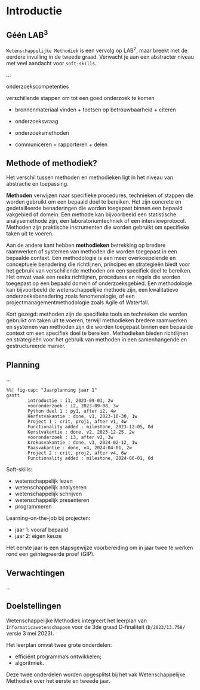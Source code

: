 # Introductie

## Géén LAB$^3$

`Wetenschappelijke Methodiek` is een vervolg op LAB$^2$, maar breekt met de eerdere invulling in de tweede graad. Verwacht je aan een abstracter niveau met veel aandacht voor `soft-skills`. 

...

onderzoekscompetenties

verschillende stappen om tot een goed onderzoek te komen

- bronnenmateriaal vinden + toetsen op betrouwbaarheid + citeren

- onderzoeksvraag

- onderzoeksmethoden

- communiceren = rapporteren + delen


## Methode of methodiek?

Het verschil tussen methoden en methodieken ligt in het niveau van abstractie en toepassing.

**Methoden** verwijzen naar specifieke procedures, technieken of stappen die worden gebruikt om een bepaald doel te bereiken. Het zijn concrete en gedetailleerde benaderingen die worden toegepast binnen een bepaald vakgebied of domein. Een methode kan bijvoorbeeld een statistische analysemethode zijn, een laboratoriumtechniek of een interviewprotocol. Methoden zijn praktische instrumenten die worden gebruikt om specifieke taken uit te voeren.

Aan de andere kant hebben **methodieken** betrekking op bredere raamwerken of systemen van methoden die worden toegepast in een bepaalde context. Een methodologie is een meer overkoepelende en conceptuele benadering die richtlijnen, principes en strategieën biedt voor het gebruik van verschillende methoden om een specifiek doel te bereiken. Het omvat vaak een reeks richtlijnen, procedures en regels die worden toegepast op een bepaald domein of onderzoeksgebied. Een methodologie kan bijvoorbeeld de wetenschappelijke methode zijn, een kwalitatieve onderzoeksbenadering zoals fenomenologie, of een projectmanagementmethodologie zoals Agile of Waterfall.

Kort gezegd: methoden zijn de specifieke tools en technieken die worden gebruikt om taken uit te voeren, terwijl methodieken bredere raamwerken en systemen van methoden zijn die worden toegepast binnen een bepaalde context om een specifiek doel te bereiken. Methodieken bieden richtlijnen en strategieën voor het gebruik van methoden in een samenhangende en gestructureerde manier.


## Planning

...


```mermaid
%%| fig-cap: "Jaarplanning jaar 1"
gantt
        introductie : i1, 2023-09-01, 2w
        vooronderzoek : i2, 2023-09-08, 3w
        Python deel 1 : py1, after i2, 4w
        Herfstvakantie : done, v1, 2023-10-30, 1w
        Project 1 : crit, proj1, after v1, 4w
        Functionality added : milestone, 2023-12-05, 0d
        Kerstvakantie : done, v2, 2023-12-25, 2w
        vooronderzoek : i3, after v2, 3w
        Krokusvakantie : done, v3, 2024-02-12, 1w
        Paasvakantie : done, v4, 2024-04-01, 2w
        Project 2 : crit, proj2, after v4, 6w
        Functionality added : milestone, 2024-06-01, 0d
```

Soft-skills:

 - wetenschappelijk lezen
 - wetenschappelijk analyseren
 - wetenschappelijk schrijven
 - wetenschappelijk presenteren
 - programmeren

Learning-on-the-job bij projecten:

 - jaar 1: vooraf bepaald
 - jaar 2: eigen keuze

Het eerste jaar is een stapsgewijze voorbereiding om in jaar twee te werken rond een geïntegreerde proef (GIP).


## Verwachtingen

...


## Doelstellingen

::: {.callout-note title="Informaticawetenschappen"}
Wetenschappelijke Methodiek integreert het leerplan van `Informaticawetenschappen` voor de 3de graad D-finaliteit (`D/2023/13.758/` versie 3 mei 2023).
:::

Het leerplan omvat twee grote onderdelen:

  * efficiënt programma’s ontwikkelen;
  * algoritmiek.

Deze twee onderdelen worden opgesplitst bij het vak Wetenschappelijke Methodiek over het eerste en tweede jaar.
